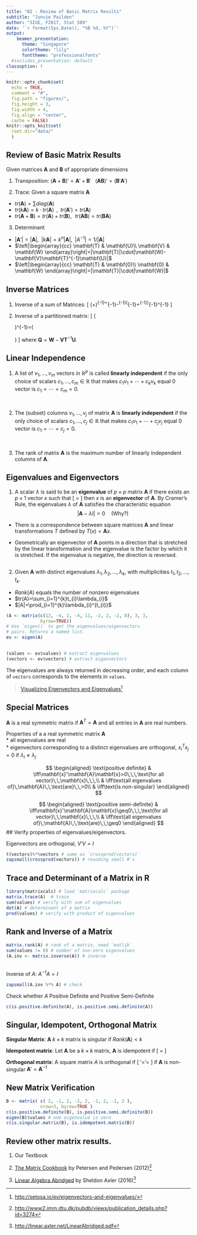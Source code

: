 ```yaml
---
title: "02 - Review of Basic Matrix Results"
subtitle: "Junvie Pailden"   
author: "SIUE, F2017, Stat 589"
date: '`r format(Sys.Date(), "%B %d, %Y")`'
output: 
    beamer_presentation:
      theme: "Singapore"
      colortheme: "lily"
      fonttheme: "professionalfonts"
  #ioslides_presentation: default
classoption: t
---
```


```r
knitr::opts_chunk$set(
  echo = TRUE,
  comment = "#",
  fig.path = "figures/",
  fig.height = 3,
  fig.width = 4,
  fig.align = "center",
  cache = FALSE)
knitr::opts_knit$set(
  root.dir="data/"
  )
```

## Review of Basic Matrix Results

Given matrices $\mathbf{A}$ and $\mathbf{B}$ of appropriate dimensions  

1. Transposition: $(\mathbf{A}+\mathbf{B})'=\mathbf{A}'+\mathbf{B}'\,\,\,\,\,(\mathbf{AB})'=(\mathbf{B}'\mathbf{A}')$ 

2. Trace: Given a square matrix $\mathbf{A}$ 
  * $tr(\mathbf{A})=\sum diag(\mathbf{A})$  
  * $tr(k\mathbf{A})=k\cdot tr(\mathbf{A})\,\,\,,\,\,\,tr(\mathbf{A}')=tr(\mathbf{A})$  
  * $tr(\mathbf{A}+\mathbf{B})=tr(\mathbf{A})+tr(\mathbf{B}),\,\,\,\,tr(\mathbf{AB})=tr(\mathbf{BA})$  
  
3. Determinant  
  * $|\mathbf{A}'|=|\mathbf{A}|,\,\,\,|k\mathbf{A}|=k^{n}|\mathbf{A}|,\,\,\,|A^{-1}|=1/|\mathbf{A}|$  
  * $\left|\begin{array}{cc}
\mathbf{T} & \mathbf{U}\\
\mathbf{V} & \mathbf{W}
\end{array}\right|=|\mathbf{T}|\cdot|\mathbf{W}-\mathbf{V}\mathbf{T}^{-1}\mathbf{U}|$  
  * $\left|\begin{array}{cc}
\mathbf{T} & \mathbf{0}\\
\mathbf{0} & \mathbf{W}
\end{array}\right|=|\mathbf{T}|\cdot|\mathbf{W}|$


## Inverse Matrices

1. Inverse of a sum of Matrices:
\[
(\mathbf{R}+\mathbf{STU})^{-1}=\mathbf{R}^{-1}-\mathbf{R}^{-1}\mathbf{S}(\mathbf{T}^{-1}+\mathbf{U}\mathbf{R}^{-1}\mathbf{S})^{-1}\mathbf{U}\mathbf{R}^{-1}
\]  

2. Inverse of a partitioned matrix:
\[ 
\left(\begin{array}{cc}
\mathbf{T} & \mathbf{U}\\
\mathbf{V} & \mathbf{W}
\end{array}\right)^{-1}=\left(\begin{array}{cc}
\mathbf{T}^{-1}+\mathbf{T}^{-1}\mathbf{U}\mathbf{Q}^{-1}\mathbf{V}\mathbf{T}^{-1} & -\mathbf{T}^{-1}\mathbf{U}\mathbf{Q}^{-1}\\
-\mathbf{Q}^{-1}\mathbf{V}\mathbf{T}^{-1} & \mathbf{Q}^{-1}
\end{array}\right)
\]
where $\mathbf{Q}=\mathbf{W}-\mathbf{V}\mathbf{T}^{-1}\mathbf{U}$.  

## Linear Independence

1. A list of $v_1, \ldots, v_m$ vectors in $\mathbb{R}^p$ is called **linearly independent** if the only choice of scalars $c_1, \ldots, c_m \in \mathbb{R}$ that makes $c_1 v_1 + \cdots + c_k v_k$ equal 0 vector is $c_1 = \cdots = c_m = 0$.

&nbsp;

2. The (subset) columns $v_1, \ldots, v_j$ of matrix $\mathbf{A}$ is **linearly independent** if the only choice of scalars $c_1, \ldots, c_j \in \mathbb{R}$ that makes $c_1 v_1 + \cdots + c_j v_j$ equal 0 vector is $c_1 = \cdots = c_j = 0$.

&nbsp;

3. The rank of matrix $\mathbf{A}$ is the maximum number of linearly independent columns of $\mathbf{A}$.



## Eigenvalues and Eigenvectors

1. A scalar $\lambda$ is said to be an **eigenvalue** of $p\times p$
matrix $\mathbf{A}$ if there exists an $p\times1$ vector $x$ such
that 
\[
\mathbf{Ax}=\lambda\mathbf{x}
\]
then $x$ is an **eigenvector** of $\mathbf{A}$. By Cramer's Rule, the eigenvalues $\lambda$ of $\mathbf{A}$ satisfies the characteristic equation
$$
|\mathbf{A} - \lambda I| = 0 \quad (\text{Why?})
$$

* There is a correspondence between square matrices $\mathbf{A}$ and linear transformations $T$ defined by $T(x) = \mathbf{A}x$.  

* Geometrically an eigenvector of $\mathbf{A}$ points in a direction that is stretched by the linear transformation and the eigenvalue is the factor by which it is stretched. If the eigenvalue is negative, the direction is reversed.

## 

2. Given $\mathbf{A}$ with distinct eigenvalues $\lambda_{1},\lambda_{2},\ldots,\lambda_{k}$,
with multiplicities $t_{1},t_{2},\ldots,t_{k}$.    
* $Rank(A)$ equals the number of nonzero eigenvalues  
* $tr(A)=\sum_{i=1}^{k}t_{i}\lambda_{i}$    
* $|A|=\prod_{i=1}^{k}\lambda_{i}^{t_{i}}$

```r
(A <- matrix(c(13, -4, 2, -4, 11, -2, 2, -2, 8), 3, 3,
             byrow=TRUE))
# Use `eigen()` to get the eigenvalues/eigenvectors 
# pairs. Returns a named list.
ev <- eigen(A)
```

##

```r
(values <- ev$values) # extract eigenvalues
(vectors <- ev$vectors) # extract eigenvectors
```

The eigenvalues are always returned in decreasing order, and each column of `vectors` corresponds to the elements in `values`.

> [Visualizing Eigenvectors and Eigenvalues](http://setosa.io/ev/eigenvectors-and-eigenvalues/)[^1]

[^1]: [http://setosa.io/ev/eigenvectors-and-eigenvalues/](http://setosa.io/ev/eigenvectors-and-eigenvalues/)



## Special Matrices

$\mathbf{A}$ is a real symmetric matrix if $\mathbf{A}^T = \mathbf{A}$ and all entries in $\mathbf{A}$ are real numbers.

Properties of a a real symmetric matrix $\mathbf{A}$  
* all eigenvalues are real    
* eigenvectors corresponding to a distinct eigenvalues are orthogonal, $x^T_i x_j = 0$ if $\lambda_i \neq \lambda_j$

$$
\begin{aligned}
\text{positive definite} & \iff\mathbf{x}'\mathbf{A}\mathbf{x}>0\,\,\,\text{for all vector}\,\,\mathbf{x}\,\,\,\\
 & \iff\text{all eigenvalues of}\,\mathbf{A}\,\,\text{are}\,\,>0\\
 & \iff\text{is non-singular}
\end{aligned}
$$ 

$$
\begin{aligned}
\text{positive semi-definite} & \iff\mathbf{x}'\mathbf{A}\mathbf{x}\geq0\,\,\,\text{for all vector}\,\,\mathbf{x}\,\,\,\\
 & \iff\text{all eigenvalues of}\,\mathbf{A}\,\,\text{are}\,\,\geq0
\end{aligned}
$$
## Verify properties of eigenvalues/eigenvectors.

Eigenvectors are orthogonal, $V'V = I$
```r
t(vectors)%*%vectors # same as `crossprod(vectors)`
zapsmall(crossprod(vectors)) # rounding small #'s
```


## Trace and Determinant of a Matrix in R

```r
library(matrixcalc) # load `matrixcalc` package
matrix.trace(A)  # trace
sum(values) # verify with sum of eigenvalues
det(A) # determinant of a matrix
prod(values) # verify with product of eigenvalues
```


## Rank and Inverse of a Matrix

```r
matrix.rank(A) # rank of a matrix, need `matlib`
sum(values != 0) # number of non-zero eigenvalues
(A.inv <- matrix.inverse(A)) # inverse
```

## 

Inverse of $A$: $A^{-1} A = I$
```r
zapsmall(A.inv %*% A) # check
```
Check whether $A$ Positive Definite and Positive Semi-Definite
```r
c(is.positive.definite(A), is.positive.semi.definite(A))
```




## Singular, Idempotent, Orthogonal Matrix


**Singular Matrix**: $\mathbf{A}$ $k\times k$ matrix is singular if
$Rank(\mathbf{A})<k$

**Idempotent matrix**: Let $\mathbf{A}$ be a $k\times k$ matrix, $\mathbf{A}$
is idempotent if 
\[
\mathbf{A}\cdot\mathbf{A}=\mathbf{A}
\]

**Orthogonal matrix**: A square matrix $A$ is orthogonal if 
\[
\mathbf{A}'\mathbf{A}=\mathbf{A}\mathbf{A}'=\mathbf{I_{k}}
\]
if $\mathbf{A}$ is non-singular $\mathbf{A}'=\mathbf{A}^{-1}$



## New Matrix Verification

```r
B <- matrix( c( 2, -1, 2, -1, 2, -1, 2, -1, 2 ),
             nrow=3, byrow=TRUE )
c(is.positive.definite(B), is.positive.semi.definite(B))
eigen(B)$values # one eigenvalue is zero
c(is.singular.matrix(B), is.idempotent.matrix(B))
```

## Review other matrix results.
 
1. Our Textbook

2. [The Matrix Cookbook](http://www2.imm.dtu.dk/pubdb/views/publication_details.php?id=3274) by Petersen and Pedersen (2012)[^2]

3. [Linear Algebra Abridged](http://linear.axler.net/LinearAbridged.pdf) by Sheldon Axler (2016)[^3]





[^2]: [http://www2.imm.dtu.dk/pubdb/views/publication_details.php?id=3274](http://www2.imm.dtu.dk/pubdb/views/publication_details.php?id=3274)

[^3]: [http://linear.axler.net/LinearAbridged.pdf](http://linear.axler.net/LinearAbridged.pdf)
